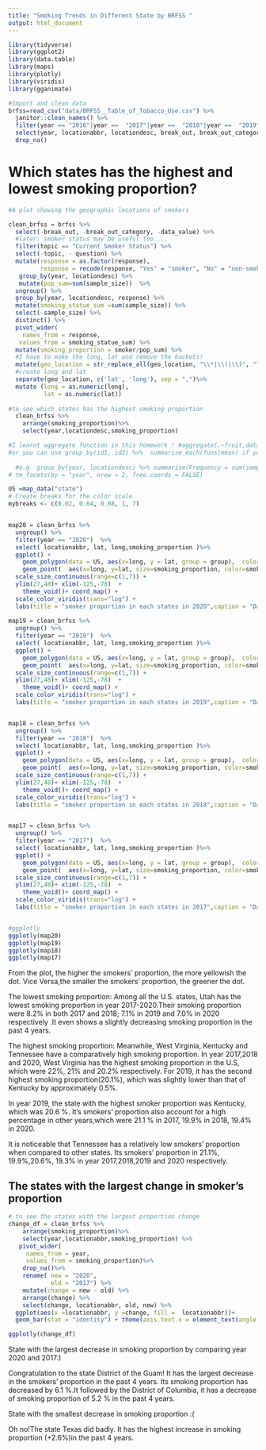 ```yaml
---
title: "Smoking Trends in Different State by BRFSS "
output: html_document
---
```


```r
library(tidyverse)
library(ggplot2)
library(data.table)
library(maps)
library(plotly)
library(viridis)
library(gganimate)
```

```r
#Import and clean data 
brfss=read_csv("data/BRFSS__Table_of_Tobacco_Use.csv") %>% 
  janitor::clean_names() %>% 
  filter(year == "2016"|year ==  "2017"|year ==  "2018"|year ==  "2019"|year ==  "2020") %>% 
  select(year, locationabbr, locationdesc, break_out, break_out_category,topic, question, geo_location, sample_size, data_value, response, question ) %>% 
  drop_na()
```


# Which states has the highest and lowest smoking proportion? 
```r
#A plot showing the geographic locations of smokers

clean_brfss = brfss %>% 
  select(-break_out, -break_out_category, -data_value) %>% 
  #later: smoker status may be useful too....
  filter(topic == "Current Smoker Status") %>% 
  select(-topic, - question) %>% 
  mutate(response = as.factor(response), 
         response = recode(response, "Yes" = "smoker", "No" = "non-smoker"))%>% 
   group_by(year, locationdesc) %>%
   mutate(pop_sum=sum(sample_size))  %>%
  ungroup() %>% 
  group_by(year, locationdesc, response) %>%
  mutate(smoking_statue_sum =sum(sample_size)) %>%
  select(-sample_size) %>% 
  distinct() %>% 
  pivot_wider(
    names_from = response,
   values_from = smoking_statue_sum) %>% 
  mutate(smoking_proportion = smoker/pop_sum) %>% 
  #I have to make the long, lat and remove the backets!
  mutate(geo_location = str_replace_all(geo_location, "\\*|\\(|\\)", "")) %>% 
  #create long and lat 
  separate(geo_location, c('lat', 'long'), sep = ",")%>% 
  mutate (long = as.numeric(long), 
          lat = as.numeric(lat))
  
#to see which states has the highest smoking proportion
  clean_brfss %>% 
    arrange(smoking_proportion)%>% 
    select(year,locationdesc,smoking_proportion)

#I learnt aggregate function in this homework ! #aggregate(.~fruit,data=df,FUN=sum)
#or you can use group_by(id1, id2) %>%  summarise_each(funs(mean) if you want to sum of rows based on column value in R dataframe
  
  #e.g  group_by(year, locationdesc) %>% summarise(Frequency = sum(sample_size))
# tm_facets(by = "year", nrow = 2, free.coords = FALSE)
```



```r
US =map_data("state") 
# Create breaks for the color scale
mybreaks <- c(0.02, 0.04, 0.08, 1, 7)


map20 = clean_brfss %>% 
  ungroup() %>% 
  filter(year == "2020")  %>% 
  select( locationabbr, lat, long,smoking_proportion )%>% 
  ggplot() +
    geom_polygon(data = US, aes(x=long, y = lat, group = group),  color="lightblue",fill="lightblue", alpha=0.3) +
    geom_point(  aes(x=long, y=lat, size=smoking_proportion, color=smoking_proportion, alpha=smoking_proportion), shape=20, stroke=FALSE) +
  scale_size_continuous(range=c(1,7)) +
  ylim(27,48)+ xlim(-125,-78)  +
    theme_void()+ coord_map() +
  scale_color_viridis(trans="log") +
  labs(title = "smoker proportion in each states in 2020",caption = "Data from Brfss")
  
map19 = clean_brfss %>% 
  ungroup() %>% 
  filter(year == "2019")  %>% 
  select( locationabbr, lat, long,smoking_proportion )%>% 
  ggplot() +
    geom_polygon(data = US, aes(x=long, y = lat, group = group),  color="lightblue",fill="lightblue", alpha=0.3) +
    geom_point(  aes(x=long, y=lat, size=smoking_proportion, color=smoking_proportion, alpha=smoking_proportion), shape=20, stroke=FALSE) +
  scale_size_continuous(range=c(1,7)) +
  ylim(27,48)+ xlim(-125,-78)  +
    theme_void()+ coord_map() +
  scale_color_viridis(trans="log") +
  labs(title = "smoker proportion in each states in 2019",caption = "Data from Brfss")


map18 = clean_brfss %>% 
  ungroup() %>% 
  filter(year == "2018")  %>% 
  select( locationabbr, lat, long,smoking_proportion )%>% 
  ggplot() +
    geom_polygon(data = US, aes(x=long, y = lat, group = group),  color="lightblue",fill="lightblue", alpha=0.3) +
    geom_point(  aes(x=long, y=lat, size=smoking_proportion, color=smoking_proportion, alpha=smoking_proportion), shape=20, stroke=FALSE) +
  scale_size_continuous(range=c(1,7)) +
  ylim(27,48)+ xlim(-125,-78)  +
    theme_void()+ coord_map() +
  scale_color_viridis(trans="log") +
  labs(title = "smoker proportion in each states in 2018",caption = "Data from Brfss")


map17 = clean_brfss %>% 
  ungroup() %>% 
  filter(year == "2017")  %>% 
  select( locationabbr, lat, long,smoking_proportion )%>% 
  ggplot() +
    geom_polygon(data = US, aes(x=long, y = lat, group = group),  color="lightblue",fill="lightblue", alpha=0.3) +
    geom_point(  aes(x=long, y=lat, size=smoking_proportion, color=smoking_proportion, alpha=smoking_proportion), shape=20, stroke=FALSE) +
  scale_size_continuous(range=c(1,7)) +
  ylim(27,48)+ xlim(-125,-78)  +
    theme_void()+ coord_map() +
  scale_color_viridis(trans="log") +
  labs(title = "smoker proportion in each states in 2017",caption = "Data from Brfss")


#ggplotly
ggplotly(map20) 
ggplotly(map19) 
ggplotly(map18) 
ggplotly(map17)

```
From the plot, the higher the smokers' proportion, the more yellowish the dot. Vice Versa,the smaller the smokers' proportion, the greener the dot.

The lowest smoking proportion: 
Among all the U.S. states, Utah has the lowest smoking proportion in year 2017-2020.Their smoking proportion were 8.2% in both 2017 and 2018; 7.1% in 2019 and 7.0% in 2020 respectively .It even shows a slightly decreasing smoking proportion in the past 4 years.

The highest smoking proportion: 
Meanwhile, West Virginia, Kentucky and 	Tennessee have a comparatively high smoking proportion. 
In year 2017,2018 and 2020,  West Virginia has the highest smoking proportion in the U.S, which were 22%, 21% and 20.2% respectively. For 2019, it has the second highest smoking proportion(20.1%), which was slightly lower than that of Kentucky by approximately 0.5%.

In year 2019, the state with the highest smoker proportion was Kentucky, which was 20.6 %. 
It's smokers' proportion also account for a high percentage in other years,which were 21.1 % in 2017, 19.9% in 2018, 19.4% in 2020.

It is noticeable that Tennessee has a relatively low smokers' proportion when compared to other states. Its smokers' proportion in  21.1%, 19.9%,20.6%, 19.3% in year 2017,2018,2019 and 2020 respectively.

## The states with the largest change in smoker's proportion 

```r
# to see the states with the largest proportion change 
change_df = clean_brfss %>% 
    arrange(smoking_proportion)%>% 
    select(year,locationabbr,smoking_proportion) %>% 
   pivot_wider(
     names_from = year, 
     values_from = smoking_proportion)%>% 
    drop_na()%>% 
    rename( new = "2020", 
            old = "2017") %>% 
    mutate(change = new - old) %>% 
    arrange(change) %>%
    select(change, locationabbr, old, new) %>% 
  ggplot(aes(x =locationabbr, y =change, fill =  locationabbr))+
  geom_bar(stat = "identity") + theme(axis.text.x = element_text(angle = 60, vjust = 0.5, hjust=1))
```

```r
ggplotly(change_df)
```


State with the largest decrease in  smoking proportion by comparing year 2020 and 2017:)

Congratulation to the state District of  the Guam! It has the largest decrease in the smokers' proportion in the past 4 years. Its smoking proportion has decreased by 6.1 %.It followed by the  District of Columbia, it has a decrease of smoking proportion of 5.2 % in the past 4 years. 

State with the smallest decrease in  smoking proportion :(

Oh no!The state Texas did badly. It has the highest increase in smoking proportion (+2.6%)in the past 4 years. 


